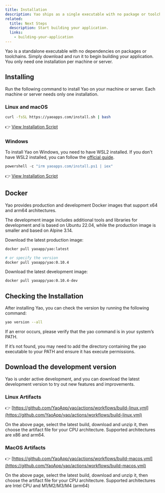 ```yaml
---
title: Installation
description: Yao ships as a single executable with no package or toolchain dependencies. Just download and run it to start building your application.
related:
  title: Next Steps
  description: Start building your application.
  links:
    - building-your-application
---
```


Yao is a standalone executable with no dependencies on packages or toolchains. Simply download and run it to begin building your application. You only need one installation per machine or server.

## Installing

Run the following command to install Yao on your machine or server. Each machine or server needs only one installation.

### Linux and macOS

```bash
curl -fsSL https://yaoapps.com/install.sh | bash
```

👉 [View Installation Script](https://yaoapps.com/install.sh)

### Windows

To install Yao on Windows, you need to have WSL2 installed. If you don't have WSL2 installed, you can follow the [official guide](https://docs.microsoft.com/en-us/windows/wsl/install).

```powershell
powershell -c "irm yaoapps.com/install.ps1 | iex"
```

👉 [View Installation Script](https://yaoapps.com/install.ps1)

## Docker

Yao provides production and development Docker images that support x64 and arm64 architectures.

The development image includes additional tools and libraries for development and is based on Ubuntu 22.04, while the production image is smaller and based on Alpine 3.14.

Download the latest production image:

```bash
docker pull yaoapp/yao:latest

# or specify the version
docker pull yaoapp/yao:0.10.4
```

Download the latest development image:

```bash
docker pull yaoapp/yao:0.10.4-dev
```

## Checking the Installation

After installing Yao, you can check the version by running the following command:

```bash
yao version --all
```

If an error occurs, please verify that the yao command is in your system’s PATH.

If it’s not found, you may need to add the directory containing the yao executable to your PATH and ensure it has execute permissions.

## Download the development version

Yao is under active development, and you can download the latest development version to try out new features and improvements.

### Linux Artifacts

👉 [https://github.com/YaoApp/yao/actions/workflows/build-linux.yml](https://github.com/YaoApp/yao/actions/workflows/build-linux.yml)

On the above page, select the latest build, download and unzip it, then choose the artifact file for your CPU architecture. Supported architectures are x86 and arm64.

### MacOS Artifacts

👉 [https://github.com/YaoApp/yao/actions/workflows/build-macos.yml](https://github.com/YaoApp/yao/actions/workflows/build-macos.yml)

On the above page, select the latest build, download and unzip it, then choose the artifact file for your CPU architecture. Supported architectures are Intel CPU and M1/M2/M3/M4 (arm64)
